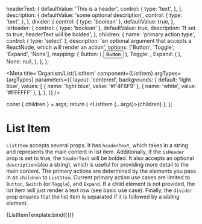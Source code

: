 

  headerText: {
    defaultValue: 'This is a header',
    control: {
      type: 'text',
    },
  },
  description: {
    defaultValue: 'some optional description',
    control: {
      type: 'text',
    },
  },
  divider: {
    control: { type: 'boolean' },
    defaultValue: true,
  },
  isHeader: {
    control: { type: 'boolean' },
    defaultValue: true,
    description: 'If set to true, headerText will be bolded',
  },
  children: {
    name: 'primary action type',
    control: { type: 'select' },
    description:
      'an optional argument that accepts a ReactNode, which will render an action',
    options: ['Button', 'Toggle', 'Expand', 'None'],
    mapping: {
      Button: (
        <Button variant='primary' color='blue'>
          Button
        </Button>
      ),
      Toggle: <Switch />,
      Expand: (
        <IconButton>
          <ExpandMoreIcon />
        </IconButton>
      ),
      None: null,
    },
  },
};

<Meta
  title='Organism/List/ListItem'
  component={ListItem}
  argTypes={argTypes}
  parameters={{
    layout: 'centered',
    backgrounds: {
      default: 'light blue',
      values: [
        { name: 'light blue', value: '#F4F6F9' },
        { name: 'white', value: '#FFFFFF' },
      ],
    },
  }}
/>

  const { children } = args;
  return (
    <Box width='800px'>
      <ListItem {...args}>{children}</ListItem>
    </Box>
  );
};

# List Item

`ListItem` accepts several props. It has `headerText`, which takes in a string and represents the main content
in list item. Additionally, if the `isHeader` prop is set to true, the `headerText` will be bolded.
It also accepts an optional `description`(also a string), which is useful for providing more detail
to the main content. The primary actions are determined by the elements you pass in as `children` to `ListItem`.
Current primary action use cases are limited to `Button`, `Switch` (or `Toggle`), and `Expand`. If a child element
is not provided, the list item will just render a text row (see basic use case). Finally, the `divider` prop ensures that
the list item is separated if it is followed by a sibling element.

<Canvas>
  <Story name='Sandbox' args={{ headerText: 'some text!' }}>
    {ListItemTemplate.bind({})}
  </Story>
</Canvas>

<ArgsTable of={ListItemTemplate} story='Sandbox' />
